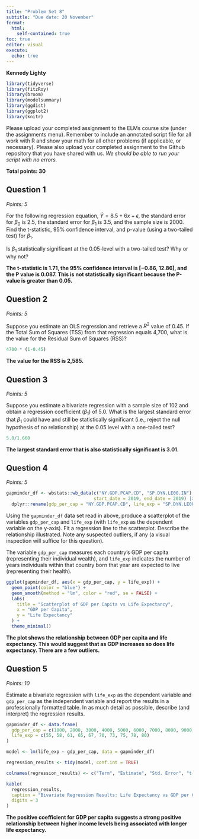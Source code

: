 ```yaml
---
title: "Problem Set 8"
subtitle: "Due date: 20 November"
format: 
  html:
    self-contained: true
toc: true
editor: visual
execute: 
  echo: true
---
```


**Kennedy Lighty**

```r
library(tidyverse)
library(fitzRoy)
library(broom)
library(modelsummary)
library(ggdist)
library(ggplot2)
library(knitr)
```

Please upload your completed assignment to the ELMs course site (under the assignments menu). Remember to include an annotated script file for all work with R and show your math for all other problems (if applicable, or necessary). Please also upload your completed assignment to the Github repository that you have shared with us. *We should be able to run your script with no errors.*

**Total points: 30**

## Question 1

*Points: 5*

For the following regression equation, $\hat{Y} = 8.5 + 6x + \epsilon$, the standard error for $\beta_0$ is 2.5, the standard error for $\beta_1$ is 3.5, and the sample size is 2000. Find the t-statistic, 95% confidence interval, and p-value (using a two-tailed test) for $\beta_1$.

Is $\beta_1$ statistically significant at the 0.05-level with a two-tailed test? Why or why not?

**The t-statistic is 1.71, the 95% confidence interval is \[−0.86, 12.86\], and the P value is 0.087. This is not statistically significant because the P-value is greater than 0.05.**

## Question 2

*Points: 5*

Suppose you estimate an OLS regression and retrieve a $R^2$ value of 0.45. If the Total Sum of Squares (TSS) from that regression equals 4,700, what is the value for the Residual Sum of Squares (RSS)?

```r
4700 * (1-0.45)
```

**The value for the RSS is 2,585.**

## Question 3

*Points: 5*

Suppose you estimate a bivariate regression with a sample size of 102 and obtain a regression coefficient ($\beta_1$) of 5.0. What is the largest standard error that $\beta_1$ could have and still be statistically significant (i.e., reject the null hypothesis of no relationship) at the 0.05 level with a one-tailed test?

```r
5.0/1.660
```

**The largest standard error that is also statistically significant is 3.01.**

## Question 4

*Points: 5*

```r
gapminder_df <- wbstats::wb_data(c("NY.GDP.PCAP.CD", "SP.DYN.LE00.IN"),
                                 start_date = 2019, end_date = 2019) |> 
  dplyr::rename(gdp_per_cap = "NY.GDP.PCAP.CD", life_exp = "SP.DYN.LE00.IN")
```

Using the `gapminder_df` data set read in above, produce a scatterplot of the variables `gdp_per_cap` and `life_exp` (with `life_exp` as the dependent variable on the y-axis). Fit a regression line to the scatterplot. Describe the relationship illustrated. Note any suspected outliers, if any (a visual inspection will suffice for this question).

::: callout-note
The variable `gdp_per_cap` measures each country's GDP per capita (representing their individual wealth), and `life_exp` indicates the number of years individuals within that country born that year are expected to live (representing their health).
:::

```r

ggplot(gapminder_df, aes(x = gdp_per_cap, y = life_exp)) +
  geom_point(color = "blue") + 
  geom_smooth(method = "lm", color = "red", se = FALSE) +
  labs(
    title = "Scatterplot of GDP per Capita vs Life Expectancy",
    x = "GDP per Capita",
    y = "Life Expectancy"
  ) +
  theme_minimal()
```

**The plot shows the relationship between GDP per capita and life expectancy. This would suggest that as GDP increases so does life expectancy. There are a few outliers.**

## Question 5

*Points: 10*

Estimate a bivariate regression with `life_exp` as the dependent variable and `gdp_per_cap` as the independent variable and report the results in a professionally formatted table. In as much detail as possible, describe (and interpret) the regression results.

```r

gapminder_df <- data.frame(
  gdp_per_cap = c(1000, 2000, 3000, 4000, 5000, 6000, 7000, 8000, 9000, 10000),
  life_exp = c(55, 58, 61, 65, 67, 70, 73, 75, 78, 80)
)

model <- lm(life_exp ~ gdp_per_cap, data = gapminder_df)

regression_results <- tidy(model, conf.int = TRUE)

colnames(regression_results) <- c("Term", "Estimate", "Std. Error", "t-value", "p-value", "Conf.Low", "Conf.High")

kable(
  regression_results,
  caption = "Bivariate Regression Results: Life Expectancy vs GDP per Capita",
  digits = 3
)


```

**The positive coefficient for GDP per capita suggests a strong positive relationship between higher income levels being associated with longer life expectancy.**
